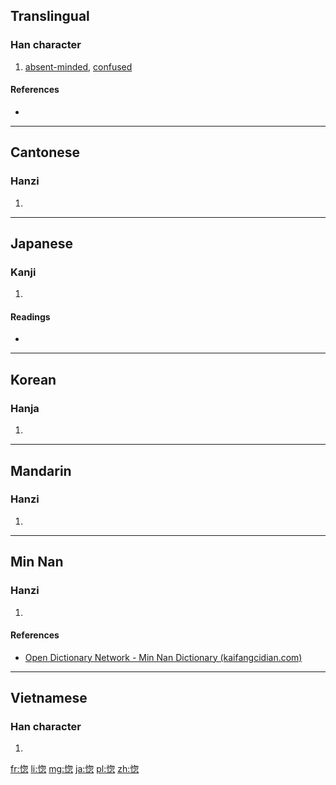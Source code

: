 ==Translingual==

===Han character===
{{Han char|rn=61|rad=心|as=08|sn=11|four=9703<sub>2</sub>|canj=心心竹心 (PPHP)|ids=⿰[[忄]][[忽]]}}

# [[absent-minded]], [[confused]]

====References====
* {{Han ref|kx=0391.080|dkj=10811|dj=0725.200|hdz=42317.130|uh=60DA|ud=24794|bh=B1AB|bd=45483}}

----

==Cantonese==

===Hanzi===
{{yue-hanzi|jyut=fat1|y=fat1}}

# {{defn|lang=yue|sort=心08}}

----

==Japanese==

===Kanji===
{{ja-kanji|grade=|rs=心08}}

# {{defn|lang=ja|sort=心08}}

====Readings====
* {{ja-readings|on=[[こつ]] (kotsu)|kun=[[ほれる]] (horeru)}}

----

==Korean==

===Hanja===
{{ko-hanja|hangeul=홀|eumhun=|rv=hol|mr=hol|y=hol}}

# {{defn|lang=ko|sort=心08}}

----

==Mandarin==

===Hanzi===
{{cmn-hanzi|pin=[[hū]] ([[hu1]])|wg=hu<sup>1</sup>}}

# {{defn|lang=cmn|sort=心08}}

----

==Min Nan==

===Hanzi===
{{nan-hanzi|poj=[[hut]] (hut<sup>4</sup>)|tlpa=hut (hut<sup>4</sup>)}}

# {{defn|lang=nan|sort=心08}}

====References====
*[http://kaifangcidian.com/han/minnan/%E6%83%9A Open Dictionary Network - Min Nan Dictionary (kaifangcidian.com)]

----

==Vietnamese==

===Han character===
{{vi-hantu|[[hốt]], [[ghen]]|rs=心08}}

# {{defn|lang=vi|sort=心08}}

[[fr:惚]]
[[li:惚]]
[[mg:惚]]
[[ja:惚]]
[[pl:惚]]
[[zh:惚]]